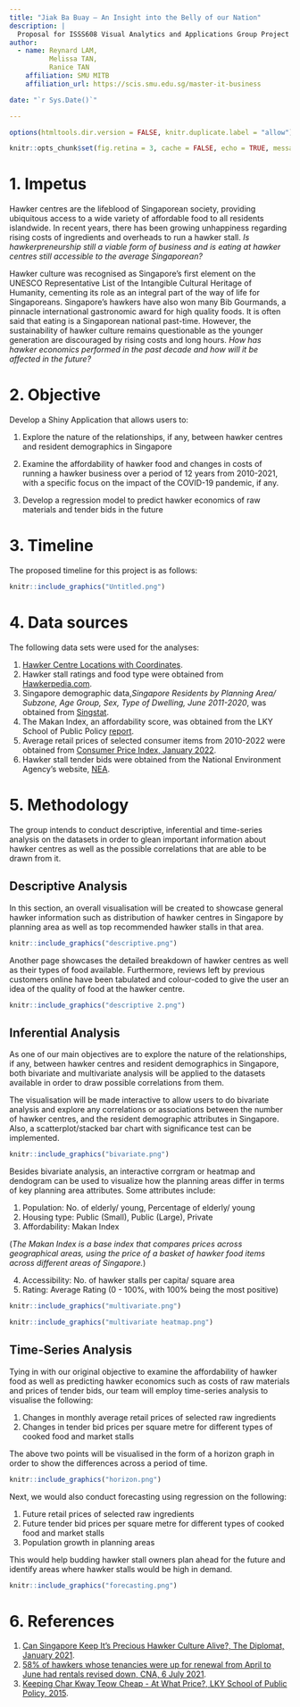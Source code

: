 ```yaml
---
title: "Jiak Ba Buay – An Insight into the Belly of our Nation" 
description: | 
  Proposal for ISSS608 Visual Analytics and Applications Group Project 
author: 
  - name: Reynard LAM,
          Melissa TAN, 
          Ranice TAN 
    affiliation: SMU MITB 
    affiliation_url: https://scis.smu.edu.sg/master-it-business 

date: "`r Sys.Date()`"

---
```


```r

options(htmltools.dir.version = FALSE, knitr.duplicate.label = "allow") 

knitr::opts_chunk$set(fig.retina = 3, cache = FALSE, echo = TRUE, message = FALSE, warning = FALSE) 

``` 

# 1. Impetus 


Hawker centres are the lifeblood of Singaporean society, providing ubiquitous access to a wide variety of affordable food to all residents islandwide. In recent years, there has been growing unhappiness regarding rising costs of ingredients and overheads to run a hawker stall. *Is hawkerpreneurship still a viable form of business and is eating at hawker centres still accessible to the average Singaporean?* 

Hawker culture was recognised as Singapore’s first element on the UNESCO Representative List of the Intangible Cultural Heritage of Humanity, cementing its role as an integral part of the way of life for Singaporeans. Singapore’s hawkers have also won many Bib Gourmands, a pinnacle international gastronomic award for high quality foods. It is often said that eating is a Singaporean national past-time. However, the sustainability of hawker culture remains questionable as the younger generation are discouraged by rising costs and long hours. *How has hawker economics performed in the past decade and how will it be affected in the future?* 

 

# 2.	Objective 

Develop a Shiny Application that allows users to: 

 
1. Explore the nature of the relationships, if any, between hawker centres and resident demographics in Singapore 

2. Examine the affordability of hawker food and changes in costs of running a hawker business over a period of 12 years from 2010-2021, with a specific focus on the impact of the COVID-19 pandemic, if any. 

3.  Develop a regression model to predict hawker economics of raw materials and tender bids in the future 

 

# 3. Timeline 

 
The proposed timeline for this project is as follows: 

```r
knitr::include_graphics("Untitled.png")


```

# 4. Data sources 

The following data sets were used for the analyses: 

1. [Hawker Centre Locations with Coordinates](https://gist.github.com/raphodn/eecc3d8f6a5a04793385f44aa8304e30#file-hawker-centres-kml-csv). 
2. Hawker stall ratings and food type were obtained from [Hawkerpedia.com](https://www.hawkerpedia.com.sg/en/directories). 
3. Singapore demographic data,*Singapore Residents by Planning Area/ Subzone, Age Group, Sex, Type of Dwelling, June 2011-2020*, was obtained from [Singstat](https://www.singstat.gov.sg/find-data/search-by-theme/population/geographic-distribution/latest-data).  
4. The Makan Index, an affordability score, was obtained from the LKY School of Public Policy [report](https://lkyspp.nus.edu.sg/docs/default-source/ips/Report_Makan-Index-2nd-ed-final.pdf). 
5. Average retail prices of selected consumer items from 2010-2022 were obtained from [Consumer Price Index, January 2022](https://www.singstat.gov.sg/whats-new/latest-news/cpi-highlights). 
6. Hawker stall tender bids were obtained from the National Environment Agency's website, [NEA](https://www.nea.gov.sg/corporate-functions/resources/tender-notices). 


# 5. Methodology 

The group intends to conduct descriptive, inferential and time-series analysis on the datasets in order to glean important information about hawker centres as well as the possible correlations that are able to be drawn from it.

## Descriptive Analysis

In this section, an overall visualisation will be created to showcase general hawker information such as distribution of hawker centres in Singapore by planning area as well as top recommended hawker stalls in that area. 

```r
knitr::include_graphics("descriptive.png")

```

Another page showcases the detailed breakdown of hawker centres as well as their types of food available. Furthermore, reviews left by previous customers online have been tabulated and colour-coded to give the user an idea of the quality of food at the hawker centre.

```r
knitr::include_graphics("descriptive 2.png")

```   


## Inferential Analysis

As one of our main objectives are to explore the nature of the relationships, if any, between hawker centres and resident demographics in Singapore, both bivariate and multivariate analysis will be applied to the datasets available in order to draw possible correlations from them.

The visualisation will be made interactive to allow users to do bivariate analysis and explore any correlations or associations between the number of hawker centres, and the resident demographic attributes in Singapore. Also, a scatterplot/stacked bar chart with significance test can be implemented. 

```r
knitr::include_graphics("bivariate.png")

```

Besides bivariate analysis, an interactive corrgram or heatmap and dendogram can be used to visualize how the planning areas differ in terms of key planning area attributes. Some attributes include:

1) Population: No. of elderly/ young, Percentage of elderly/ young
2) Housing type: Public (Small), Public (Large), Private
3) Affordability: Makan Index

(*The Makan Index is a base index that compares prices across geographical areas, using the price of a basket of hawker food items across different areas of Singapore.*)

4) Accessibility: No. of hawker stalls per capita/ square area
5) Rating: Average Rating (0 - 100%, with 100% being the most positive)


```r
knitr::include_graphics("multivariate.png")

```

```r
knitr::include_graphics("multivariate heatmap.png")

```


## Time-Series Analysis

Tying in with our original objective to examine the affordability of hawker food as well as predicting hawker economics such as costs of raw materials and prices of tender bids, our team will employ time-series analysis to visualise the following:

1) Changes in monthly average retail prices of selected raw ingredients
2) Changes in tender bid prices per square metre for different types of cooked food and market stalls

The above two points will be visualised in the form of a horizon graph in order to show the differences across a period of time.

```r
knitr::include_graphics("horizon.png")

```


Next, we would also conduct forecasting using regression on the following:

1) Future retail prices of selected raw ingredients
2) Future tender bid prices per square metre for different types of cooked food and market stalls
3) Population growth in planning areas

This would help budding hawker stall owners plan ahead for the future and identify areas where hawker stalls would be high in demand. 

```r
knitr::include_graphics("forecasting.png")

```


# 6. References 

 

1. [Can Singapore Keep It's Precious Hawker Culture Alive?, The  Diplomat, January 2021](https://thediplomat.com/2021/01/can-singapore-keep-its-precious-hawker-culture-alive/). 
2. [58% of hawkers whose tenancies were up for renewal from April to June had rentals revised down, CNA, 6 July 2021](https://www.channelnewsasia.com/singapore/hawker-centre-rent-increase-kf-seetoh-nea-amy-khor-1990721). 
3. [Keeping Char Kway Teow Cheap - At What Price?, LKY School of Public Policy, 2015](https://lkyspp.nus.edu.sg/docs/default-source/case-studies/hawker-centre-case-study.pdf?sfvrsn=2bc7960b_2). 